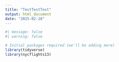 ```yaml
---
title: "TestTestTest"
output: html_document
date: "2025-02-28"
---
```

```r
#| message: false
#| warning: false

# Initial packages required (we'll be adding more)
library(tidyverse)
library(nycflights13)
```
